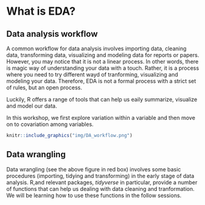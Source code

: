 # What is EDA?

## Data analysis workflow

A common workflow for data analysis involves importing data, cleaning data, transforming data, visualizing and modeling data for reports or papers. However, you may notice that it is not a linear process. In other words, there is magic way of understanding your data with a touch. Rather, it is a process where you need to try different wayd of tranforming, visualizing and modeling your data. Therefore, EDA is not a formal process with a strict set of rules, but an open process. 

Luckily, R offers a range of tools that can help us eaily summarize, visualize and model our data. 

In this workshop, we first explore variation within a variable and then move on to covariation among variables.


```r

knitr::include_graphics("img/DA_workflow.png")

```


## Data wrangling

Data wrangling (see the above figure in red box) involves some basic procedures (importing, tidying and transforming) in the early stage of data analysis. R,and relevant packages, *tidyverse* in particular, provide a number of functions that can help us dealing with data cleaning and tranformation. We will be learning how to use these functions in the follow sessions. 


